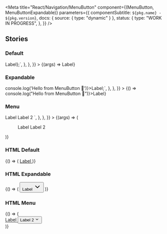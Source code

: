 

<Meta
  title="React/Navigation/MenuButton"
  component={(MenuButton, MenuButtonExpandable)}
  parameters={{
    componentSubtitle: `${pkg.name} - ${pkg.version}`,
    docs: { source: { type: "dynamic" } },
    status: {
      type: "WORK IN PROGRESS",
    },
  }}
/>

<Description markdown={readme} />

## Stories

### Default

<Canvas>
  <Story
    name="Default"
    args={{ href: "https://github.com/nl-design-system/denhaag" }}
    parameters={{
      docs: {
        source: {
          code: `
          const ReactMenuButton = <MenuButton href="https://github.com/nl-design-system/denhaag" variant="normal">Label</MenuButton>};`,
        },
      },
    }}
  >
    {(args) => <MenuButton {...args}>Label</MenuButton>}
  </Story>
</Canvas>

<ArgsTable of={MenuButton} />

### Expandable

<Canvas>
  <Story
    name="Expandable"
    parameters={{
      docs: {
        source: {
          code: `
          const ReactMenuButton = <MenuButtonExpandable variant='expandable' onclick={() => console.log('Hello from MenuButton 👋')}>Label</MenuButtonExpandable>;`,
        },
      },
    }}
  >
    {() => <MenuButtonExpandable onclick={() => console.log("Hello from MenuButton 👋")}>Label</MenuButtonExpandable>}
  </Story>
</Canvas>

### Menu

<Canvas>
  <Story
    name="Menu"
    args={{ id: "menu-id" }}
    parameters={{
      docs: {
        source: {
          code: `
            <Menu id="menu-id" >
              <MenuButton href="https://github.com/nl-design-system/denhaag">
                Label
              </MenuButton>
              <MenuButtonExpandable>
                Label 2
              </MenuButtonExpandable>
            </Menu>
          `,
        },
      },
    }}
  >
    {(args) => (
      <Menu {...args}>
        <MenuButton href="https://github.com/nl-design-system/denhaag">Label</MenuButton>
        <MenuButtonExpandable>Label 2</MenuButtonExpandable>
      </Menu>
    )}
  </Story>
</Canvas>

### HTML Default

<Canvas>
  <Story name="Default HTML">
    {() => (
      <a href="https://github.com/nl-design-system/denhaag" class="denhaag-menu-button">
        Label
      </a>
    )}
  </Story>
</Canvas>

### HTML Expandable

<Canvas>
  <Story name="Expandable HTML">
    {() => (
      <button id="button-id" onclick="alert('Hello from MenuButton 👋')" class="denhaag-menu-button">
        Label
        <span class="denhaag-menu-button__chevron">
          <svg
            width="24"
            height="24"
            fill="none"
            xmlns="http://www.w3.org/2000/svg"
            class="MuiSvgIcon-root"
            focusable="false"
            viewBox="0 0 24 24"
            aria-hidden="true"
            shape-rendering="auto"
            aria-label="ChevronDownIcon"
          >
            <path
              d="M5.293 8.293a1 1 0 011.414 0L12 13.586l5.293-5.293a1 1 0 111.414 1.414l-6 6a1 1 0 01-1.414 0l-6-6a1 1 0 010-1.414z"
              fill="currentColor"
            ></path>
          </svg>
        </span>
      </button>
    )}
  </Story>
</Canvas>

### HTML Menu

<Canvas>
  <Story name="Menu HTML">
    {() => (
      <div class="denhaag-menu" id="menu-id">
        <a href="https://github.com/nl-design-system/denhaag" class="denhaag-menu-button">
          Label
        </a>
        <button class="denhaag-menu-button">
          Label 2
          <span class="denhaag-menu-button__chevron">
            <svg
              width="1em"
              height="1em"
              viewBox="0 0 24 24"
              fill="none"
              xmlns="http://www.w3.org/2000/svg"
              class="MuiSvgIcon-root"
              focusable="false"
              aria-hidden="true"
              shape-rendering="auto"
              aria-label="ChevronDownIcon"
            >
              <path
                d="M5.293 8.293a1 1 0 011.414 0L12 13.586l5.293-5.293a1 1 0 111.414 1.414l-6 6a1 1 0 01-1.414 0l-6-6a1 1 0 010-1.414z"
                fill="currentColor"
              ></path>
            </svg>
          </span>
        </button>
      </div>
    )}
  </Story>
</Canvas>
